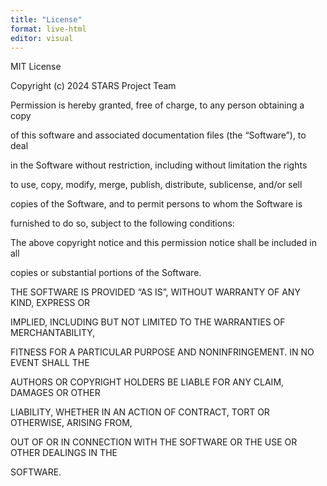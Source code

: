 ```yaml
---
title: "License"
format: live-html
editor: visual
---
```


MIT License

Copyright (c) 2024 STARS Project Team

Permission is hereby granted, free of charge, to any person obtaining a copy

of this software and associated documentation files (the "Software"), to deal

in the Software without restriction, including without limitation the rights

to use, copy, modify, merge, publish, distribute, sublicense, and/or sell

copies of the Software, and to permit persons to whom the Software is

furnished to do so, subject to the following conditions:

The above copyright notice and this permission notice shall be included in all

copies or substantial portions of the Software.

THE SOFTWARE IS PROVIDED "AS IS", WITHOUT WARRANTY OF ANY KIND, EXPRESS OR

IMPLIED, INCLUDING BUT NOT LIMITED TO THE WARRANTIES OF MERCHANTABILITY,

FITNESS FOR A PARTICULAR PURPOSE AND NONINFRINGEMENT. IN NO EVENT SHALL THE

AUTHORS OR COPYRIGHT HOLDERS BE LIABLE FOR ANY CLAIM, DAMAGES OR OTHER

LIABILITY, WHETHER IN AN ACTION OF CONTRACT, TORT OR OTHERWISE, ARISING FROM,

OUT OF OR IN CONNECTION WITH THE SOFTWARE OR THE USE OR OTHER DEALINGS IN THE

SOFTWARE.
